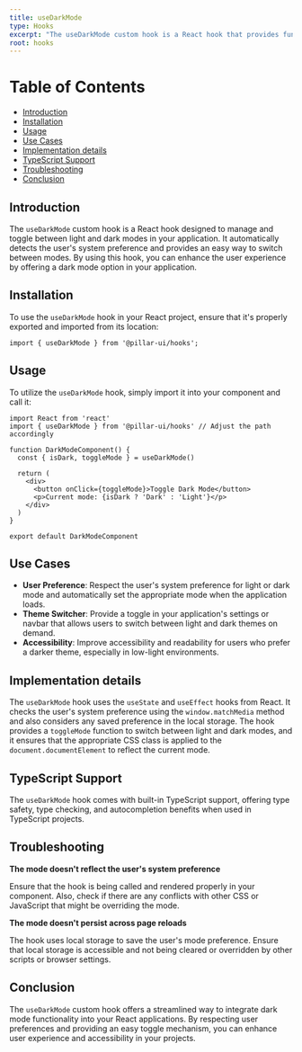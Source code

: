 ```yaml
---
title: useDarkMode
type: Hooks
excerpt: "The useDarkMode custom hook is a React hook that provides functionalities to manage and toggle between light and dark modes in your application. It respects the user's system preference and can be easily integrated into any React project."
root: hooks
---
```


# Table of Contents

- [Introduction](#introduction)
- [Installation](#installation)
- [Usage](#usage)
- [Use Cases](#use-cases)
- [Implementation details](#implementation-details)
- [TypeScript Support](#typescript-support)
- [Troubleshooting](#troubleshooting)
- [Conclusion](#conclusion)

## Introduction

The `useDarkMode` custom hook is a React hook designed to manage and toggle between light and dark modes in your application. It automatically detects the user's system preference and provides an easy way to switch between modes. By using this hook, you can enhance the user experience by offering a dark mode option in your application.

## Installation

To use the `useDarkMode` hook in your React project, ensure that it's properly exported and imported from its location:

```shell
import { useDarkMode } from '@pillar-ui/hooks';
```

## Usage

To utilize the `useDarkMode` hook, simply import it into your component and call it:

```tsx title='DarkModeComponent.tsx' showLineNumbers
import React from 'react'
import { useDarkMode } from '@pillar-ui/hooks' // Adjust the path accordingly

function DarkModeComponent() {
  const { isDark, toggleMode } = useDarkMode()

  return (
    <div>
      <button onClick={toggleMode}>Toggle Dark Mode</button>
      <p>Current mode: {isDark ? 'Dark' : 'Light'}</p>
    </div>
  )
}

export default DarkModeComponent
```

## Use Cases

- **User Preference**: Respect the user's system preference for light or dark mode and automatically set the appropriate mode when the application loads.
- **Theme Switcher**: Provide a toggle in your application's settings or navbar that allows users to switch between light and dark themes on demand.
- **Accessibility**: Improve accessibility and readability for users who prefer a darker theme, especially in low-light environments.

## Implementation details

The `useDarkMode` hook uses the `useState` and `useEffect` hooks from React. It checks the user's system preference using the `window.matchMedia` method and also considers any saved preference in the local storage. The hook provides a `toggleMode` function to switch between light and dark modes, and it ensures that the appropriate CSS class is applied to the `document.documentElement` to reflect the current mode.

## TypeScript Support

The `useDarkMode` hook comes with built-in TypeScript support, offering type safety, type checking, and autocompletion benefits when used in TypeScript projects.

## Troubleshooting

**The mode doesn't reflect the user's system preference**

Ensure that the hook is being called and rendered properly in your component. Also, check if there are any conflicts with other CSS or JavaScript that might be overriding the mode.

**The mode doesn't persist across page reloads**

The hook uses local storage to save the user's mode preference. Ensure that local storage is accessible and not being cleared or overridden by other scripts or browser settings.

## Conclusion

The `useDarkMode` custom hook offers a streamlined way to integrate dark mode functionality into your React applications. By respecting user preferences and providing an easy toggle mechanism, you can enhance user experience and accessibility in your projects.
